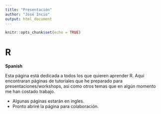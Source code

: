```yaml
---
title: "Presentación"
author: "José Incio"
output: html_document
---
```


```r
knitr::opts_chunk$set(echo = TRUE)
```

# R

**Spanish**

Esta página está dedicada a todos los que quieren aprender R. Aquí
encontraran páginas de tutoriales que he preparado para
presentaciones/workshops, así como otros temas que en algún momento me
han costado trabajo. 

- Algunas páginas estarán en ingles.
- Pronto abriré la página para colaboración.

